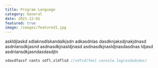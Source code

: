 ```yaml
---
title: Program Language
category: General
date: 2021-12-01
featured: true
image: /images/featured1.jpg
---
```


askldjlaskd
sdlaknsdlskandalkjsdn
adkasdnlas
dasdknjaksdjnakjdnasd
asdnlansdkjasnd
asdnasdkjnasldjnasd
asdnasdkjnasldjnasdasdnas
ldjasd
asdnlansdkjasndasdasdjln

```js
sdasdfassf conts sdfl,sldflsd //sdfsdlfmsl console.log(asdadsdas)
```
